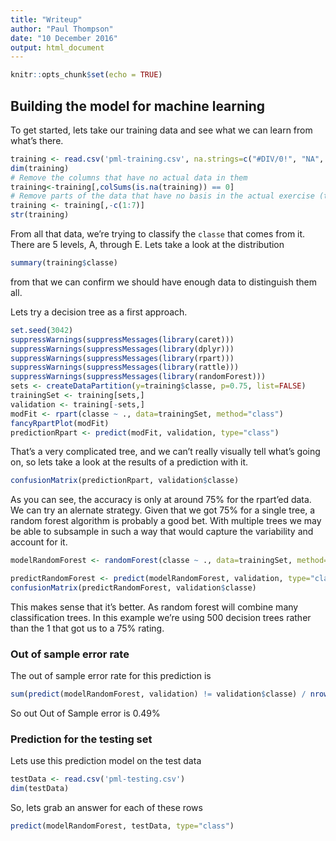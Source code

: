 ```yaml
---
title: "Writeup"
author: "Paul Thompson"
date: "10 December 2016"
output: html_document
---
```


```r
knitr::opts_chunk$set(echo = TRUE)
```

## Building the model for machine learning

To get started, lets take our training data and see what we can learn from what's there.
```r
training <- read.csv('pml-training.csv', na.strings=c("#DIV/0!", "NA", ""))
dim(training)
# Remove the columns that have no actual data in them
training<-training[,colSums(is.na(training)) == 0]
# Remove parts of the data that have no basis in the actual exercise (timestamp, user, etc)
training <- training[,-c(1:7)]
str(training)
```

From all that data, we're trying to classify the `classe` that comes from it. There are 5 levels, A, through E. Lets take a look at the distribution

```r
summary(training$classe)
```

from that we can confirm we should have enough data to distinguish them all.


Lets try a decision tree as a first approach. 

```r
set.seed(3042)
suppressWarnings(suppressMessages(library(caret)))
suppressWarnings(suppressMessages(library(dplyr)))
suppressWarnings(suppressMessages(library(rpart)))
suppressWarnings(suppressMessages(library(rattle)))
suppressWarnings(suppressMessages(library(randomForest)))
sets <- createDataPartition(y=training$classe, p=0.75, list=FALSE)
trainingSet <- training[sets,]
validation <- training[-sets,]
modFit <- rpart(classe ~ ., data=trainingSet, method="class")
fancyRpartPlot(modFit)
predictionRpart <- predict(modFit, validation, type="class")
```
That's a very complicated tree, and we can't really visually tell what's going on, so lets take a look at the results of a prediction with it.
```r
confusionMatrix(predictionRpart, validation$classe)
```

As you can see, the accuracy is only at around 75% for the rpart'ed data. We can try an alernate strategy. Given that we got 75% for a single tree, a random forest algorithm is probably a good bet. With multiple trees we may be able to subsample in such a way that would capture the variability and account for it.

```r
modelRandomForest <- randomForest(classe ~ ., data=trainingSet, method="class")

predictRandomForest <- predict(modelRandomForest, validation, type="class")
confusionMatrix(predictRandomForest, validation$classe)
```
This makes sense that it's better. As random forest will combine many classification trees. In this example we're using 500 decision trees rather than the 1 that got us to a 75% rating. 

### Out of sample error rate
The out of sample error rate for this prediction is 
```r
sum(predict(modelRandomForest, validation) != validation$classe) / nrow(validation) * 100
```

So out Out of Sample error is 0.49%

### Prediction for the testing set
Lets use this prediction model on the test data
```r
testData <- read.csv('pml-testing.csv')
dim(testData)
```

So, lets grab an answer for each of these rows
```r
predict(modelRandomForest, testData, type="class")
```